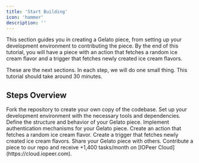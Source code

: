 ```yaml
---
title: 'Start Building'
icon: 'hammer'
description: ''
---
```

This section guides you in creating a Gelato piece, from setting up your development environment to contributing the piece. By the end of this tutorial, you will have a piece with an action that fetches a random ice cream flavor and a trigger that fetches newly created ice cream flavors.

<Info>
These are the next sections. In each step, we will do one small thing. This tutorial should take around 30 minutes.
</Info>

## Steps Overview 

<Steps>
  <Step title="Fork Repository" icon="code-branch">
    Fork the repository to create your own copy of the codebase.
  </Step>
  <Step title="Setup Development Environment" icon="code">
    Set up your development environment with the necessary tools and dependencies.
  </Step>
  <Step title="Create Piece Definition" icon="gear">
    Define the structure and behavior of your Gelato piece.
  </Step>
  <Step title="Add Piece Authentication" icon="lock">
    Implement authentication mechanisms for your Gelato piece.
  </Step>
  <Step title="Create Action" icon="ice-cream">
    Create an action that fetches a random ice cream flavor.
  </Step>
  <Step title="Create Trigger" icon="ice-cream">
    Create a trigger that fetches newly created ice cream flavors.
  </Step>
  <Step title="Sharing Pieces" icon="share">
    Share your Gelato piece with others.
  </Step>
</Steps>


<Card title="Contribution" icon="gift" iconType="duotone" color="#6e41e2">
 Contribute a piece to our repo and receive +1,400 tasks/month on [IOPeer Cloud](https://cloud.iopeer.com).
</Card>
